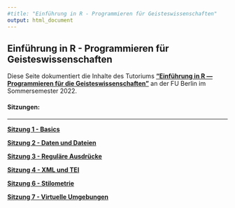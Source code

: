 ```yaml
---
#title: "Einführung in R - Programmieren für Geisteswissenschaften"
output: html_document
---
```


## Einführung in R - Programmieren für Geisteswissenschaften

Diese Seite dokumentiert die Inhalte des Tutoriums **["Einführung in R — Programmieren für die Geisteswissenschaften"](https://www.fu-berlin.de/vv/de/lv/734035)** an der FU Berlin im Sommersemester 2022. 

#### Sitzungen:

----------------
**[Sitzung 1 - Basics](tutorium1_250422_basics.html)** 

**[Sitzung 2 - Daten und Dateien](tutorium2_020522_dateien.html)**

**[Sitzung 3 - Reguläre Ausdrücke](tutorium3_09052022_regex.html)**

**[Sitzung 4 - XML und TEI](tutorium4_16052022_xml.html)**

**[Sitzung 6 - Stilometrie](tutorium6_130622_stilometrie.html)**

**[Sitzung 7 - Virtuelle Umgebungen](tutorium7_200622_virtuelle_umgebungen.html)**



